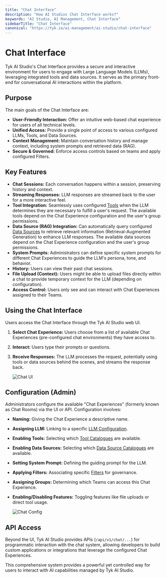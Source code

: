 ```yaml
---
title: "Chat Interface"
description: "How AI Studios Chat Interface works?"
keywords: "AI Studio, AI Management, Chat Interface"
sidebarTitle: "Chat Interface"
canonical: "https://tyk.io/ai-management/ai-studio/chat-interface"
---
```


# Chat Interface

Tyk AI Studio's Chat Interface provides a secure and interactive environment for users to engage with Large Language Models (LLMs), leveraging integrated tools and data sources. It serves as the primary front-end for conversational AI interactions within the platform.

## Purpose

The main goals of the Chat Interface are:

*   **User-Friendly Interaction:** Offer an intuitive web-based chat experience for users of all technical levels.
*   **Unified Access:** Provide a single point of access to various configured LLMs, Tools, and Data Sources.
*   **Context Management:** Maintain conversation history and manage context, including system prompts and retrieved data (RAG).
*   **Secure & Governed:** Enforce access controls based on teams and apply configured Filters.

## Key Features

*   **Chat Sessions:** Each conversation happens within a session, preserving history and context.
*   **Streaming Responses:** LLM responses are streamed back to the user for a more interactive feel.
*   **Tool Integration:** Seamlessly uses configured [Tools](/5.8/ai-management/ai-studio/tools) when the LLM determines they are necessary to fulfill a user's request. The available tools depend on the Chat Experience configuration and the user's group permissions.
*   **Data Source (RAG) Integration:** Can automatically query configured [Data Sources](/5.8/ai-management/ai-studio/datasources-rag) to retrieve relevant information (Retrieval-Augmented Generation) to enhance LLM responses. The available data sources depend on the Chat Experience configuration and the user's group permissions.
*   **System Prompts:** Administrators can define specific system prompts for different Chat Experiences to guide the LLM's persona, tone, and behavior.
*   **History:** Users can view their past chat sessions.
*   **File Upload (Context):** Users might be able to upload files directly within a chat to provide temporary context for the LLM (depending on configuration).
*   **Access Control:** Users only see and can interact with Chat Experiences assigned to their Teams.

## Using the Chat Interface

Users access the Chat Interface through the Tyk AI Studio web UI.

1.  **Select Chat Experience:** Users choose from a list of available Chat Experiences (pre-configured chat environments) they have access to.
2.  **Interact:** Users type their prompts or questions.
3.  **Receive Responses:** The LLM processes the request, potentially using tools or data sources behind the scenes, and streams the response back.

    <img src="/img/ai-management/chat-interface-ui.png" alt="Chat UI" />

## Configuration (Admin)

Administrators configure the available "Chat Experiences" (formerly known as Chat Rooms) via the UI or API. Configuration involves:

*   **Naming:** Giving the Chat Experience a descriptive name.
*   **Assigning LLM:** Linking to a specific [LLM Configuration](/5.8/ai-management/ai-studio/llm-management).
*   **Enabling Tools:** Selecting which [Tool Catalogues](/5.8/ai-management/ai-studio/tools) are available.
*   **Enabling Data Sources:** Selecting which [Data Source Catalogues](/5.8/ai-management/ai-studio/datasources-rag) are available.
*   **Setting System Prompt:** Defining the guiding prompt for the LLM.
*   **Applying Filters:** Associating specific [Filters](/5.8/ai-management/ai-studio/filters) for governance.
*   **Assigning Groups:** Determining which Teams can access this Chat Experience.
*   **Enabling/Disabling Features:** Toggling features like file uploads or direct tool usage.

    <img src="/img/ai-management/chat-experience-config.png" alt="Chat Config" />

## API Access

Beyond the UI, Tyk AI Studio provides APIs (`/api/v1/chat/...`) for programmatic interaction with the chat system, allowing developers to build custom applications or integrations that leverage the configured Chat Experiences.

This comprehensive system provides a powerful yet controlled way for users to interact with AI capabilities managed by Tyk AI Studio.
